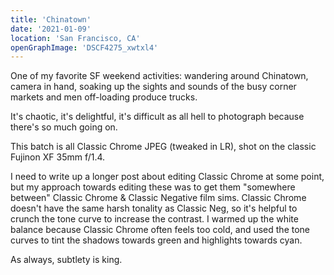 ```yaml
---
title: 'Chinatown'
date: '2021-01-09'
location: 'San Francisco, CA'
openGraphImage: 'DSCF4275_xwtxl4'
---
```


<InteractiveImage imageId="DSCF4275_xwtxl4" />

One of my favorite SF weekend activities: wandering around Chinatown, camera in hand, soaking up the sights and sounds of the busy corner markets and men 
off-loading produce trucks.

It's chaotic, it's delightful, it's difficult as all hell to photograph because there's so much going on.

<InteractiveImage imageId="DSCF4241_thn9dr" />

<BelowTheFold>
  This batch is all Classic Chrome JPEG (tweaked in LR), shot on the classic Fujinon XF 35mm f/1.4.

  <InteractiveImage imageId="DSCF4266_zvqzdh" />
  <InteractiveImage imageId="DSCF4313_gwe5fy" />

  I need to write up a longer post about editing Classic Chrome at some point, but my approach towards editing these was to get them "somewhere between" Classic Chrome & Classic Negative film sims. Classic Chrome doesn't have the same harsh tonality as Classic Neg, so it's helpful to crunch the tone curve to increase the contrast. I warmed up the white balance because Classic Chrome often feels too cold, and used the tone curves to tint the shadows towards green and highlights towards cyan.

  As always, subtlety is king.

  <InteractiveImage imageId="DSCF4324_ykcejw" />

  <InteractiveImage imageId="DSCF4341_gdjd65" />
  <InteractiveImage imageId="DSCF4358_wwmizk" />
  <InteractiveImage imageId="DSCF4360_ifustq" />
  <InteractiveImage imageId="DSCF4365_4_pgdgjj" />
  <InteractiveImage imageId="DSCF4369_2_uo7wjx" />
  <InteractiveImage imageId="DSCF4374_xx2iok" />
  <InteractiveImage imageId="DSCF4415_iuxvj4" />
  <InteractiveImage imageId="DSCF4435_btxrg4" />
  <InteractiveImage imageId="DSCF4442_k8itiu" />
  <InteractiveImage imageId="DSCF4445_t7xdbp" />
  <InteractiveImage imageId="DSCF4454_unm1gk" />
</BelowTheFold>
